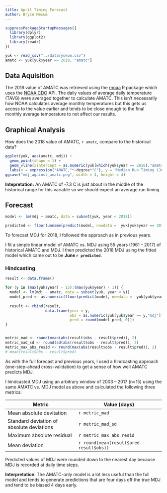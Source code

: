 ```yaml
---
title: April Timing Forecast
author: Bryce Mecum
---
```


```r
suppressPackageStartupMessages({
  library(dplyr)
  library(ggplot2)
  library(readr)
})
```

```r
yuk <- read_csv("../data/yukon.csv")
amatc <- yuk[yuk$year == 2018, "amatc"]
```

## Data Aquisition

The 2018 value of AMATC was retrieved using the [rnoaa](https://github.com/ropensci/rnoaa) R package which uses the [NOAA CDO](https://www.ncdc.noaa.gov/cdo-web/) API. The daily values of average daily temperature (TAVG) were averaged together to calculate AMATC. This isn't necessarily how NOAA calculates average monthly temperatures but this gets us access to the value earlier and tends to be close enough to the final monthly average temperature to not affect our results.

## Graphical Analysis

How does the 2018 value of AMATC, `r amatc`, compare to the historical data?

```r
ggplot(yuk, aes(amatc, mdj)) +
  geom_point(shape = 1) +
  geom_vline(xintercept = as.numeric(yuk[which(yuk$year == 2018),"amatc"])) +
  labs(x = expression("AMATC,"*~degree*"C"), y = "Median Run Timing (June)")
ggsave("mdj_against_amatc.png", width = 4, height = 4)
```

**Intepretation:** An AMATC of -7.3 C is just about in the middle of the historical range for this variable so we should expect an average run timing.

## Forecast

```r
model <- lm(mdj ~ amatc, data = subset(yuk, year < 2018))

predicted <- floor(unname(predict(model, newdata =  yuk[yuk$year == 2018,])))
```

To forecast MDJ for 2018, I followed the approach as in previous years.

I fit a simple linear model of AMATC vs. MDJ using 55 years (1961 -- 2017) of historical AMATC and MDJ.
I then predicted the 2018 MDJ using the fitted model which came out to be **June `r predicted`**.

### Hindcasting

```r
result <- data.frame()

for (y in (max(yuk$year) - 15):(max(yuk$year) - 1)) {
  model <- lm(mdj ~ amatc, data = subset(yuk, year < y))
  model_pred <- as.numeric(floor(predict(model, newdata =  yuk[yuk$year == y,"amatc"])))
  
  result <- rbind(result,
                  data.frame(year = y,
                             obs = as.numeric(yuk[yuk$year == y,"mdj"]),
                             pred = round(model_pred, 0)))
}


metric_mad <- round(mean(abs(result$obs - result$pred)), 2)
metric_mad_sd <- round(sd(abs(result$obs - result$pred)), 2)
metric_max_abs_resid <- round(max(abs(result$obs - result$pred)), 2)
# mean(result$obs - result$pred)
```

As with the full forecast and previous years, I used a hindcasting approach (one-step-ahead cross-validation) to get a sense of how well AMATC predicts MDJ.

I hindcasted MDJ using an arbitrary window of 2003 -- 2017 (n=15) using the same AMATC vs. MDJ model as above and calculated the following three metrics:

| Metric | Value (days) |
|--------|-------|
| Mean absolute devitation | `r metric_mad` |
| Standard deviation of absolute deviations |`r metric_mad_sd`|
| Maximum absolute residual | `r metric_max_abs_resid` |
| Mean deviation | `r round(mean(result$pred - result$obs))`

Predicted values of MDJ were rounded down to the nearest day because MDJ is recorded at daily time steps.

**Interpretation**: The AMATC-only model is a lot less useful than the full model and tends to generate predictions that are four days off the true MDJ and tend to be biased 4 days early.